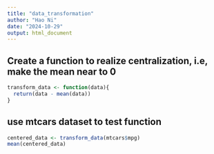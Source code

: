 ```yaml
---
title: "data_transformation"
author: "Hao Ni"
date: "2024-10-29"
output: html_document
---
```


## Create a function to realize centralization, i.e, make the mean near to 0
```r
transform_data <- function(data){
  return(data - mean(data))
}
```

## use mtcars dataset to test function
```r
centered_data <- transform_data(mtcars$mpg)
mean(centered_data)
```

